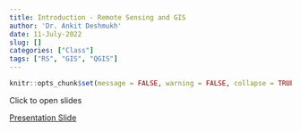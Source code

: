 ```yaml
---
title: Introduction - Remote Sensing and GIS
author: 'Dr. Ankit Deshmukh'
date: 11-July-2022
slug: []
categories: ["Class"]
tags: ["RS", "GIS", "QGIS"]
---
```


```r
knitr::opts_chunk$set(message = FALSE, warning = FALSE, collapse = TRUE)
```

Click to open slides

[Presentation Slide](../../../20220720_Orientation/Presentation.html)
